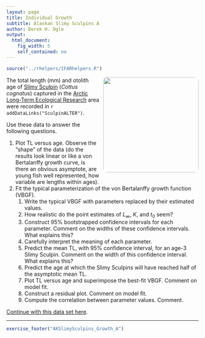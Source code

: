```yaml
---
layout: page
title: Individual Growth
subtitle: Alaskan Slimy Sculpins A
author: Derek H. Ogle
output: 
  html_document: 
    fig_width: 5
    self_contained: no
---
```

```r
source("../rhelpers/IFARhelpers.R")
```

<img style="float: right; margin: 0px 0px 10px 10px; border-radius:10px;" src="imgs/ToolikLake2.jpg" width="250px" />
The total length (mm) and otolith age of [Slimy Sculpin](https://en.wikipedia.org/wiki/Slimy_sculpin) (*Cottus cognatus*) captured in the [Arctic Long-Term Ecological Research](http://ecosystems.mbl.edu/ARC/) area were recorded in `r addDataLinks("SculpinALTER")`.

Use these data to answer the following questions.

1. Plot TL versus age.  Observe the "shape" of the data (do the results look linear or like a von Bertalanffy growth curve, is there an obvious asymptote, are young fish well represented, how variable are lengths within ages).
1. Fit the typical parameterization of the von Bertalanffy growth function (VBGF).
    1. Write the typical VBGF with parameters replaced by their estimated values.
    1. How realistic do the point estimates of $L_{\infty}$, $K$, and $t_{0}$ seem?
    1. Construct 95% bootstrapped confidence intervals for each parameter.  Comment on the widths of these confidence intervals.  What explains this?
    1. Carefully interpret the meaning of each parameter.
    1. Predict the mean TL, with 95% confidence interval, for an age-3 Slimy Sculpin.  Comment on the width of this confidence interval.  What explains this?
    1. Predict the age at which the Slimy Sculpins will have reached half of the asymptotic mean TL.
    1. Plot TL versus age and superimpose the best-fit VBGF.  Comment on model fit.
    1. Construct a residual plot.  Comment on model fit.
    1. Compute the correlation between parameter values.  Comment.

[Continue with this data set here](AKSlimySculpins_Growth_B.html).

---
```r
exercise_footer("AKSlimySculpins_Growth_A")
```
